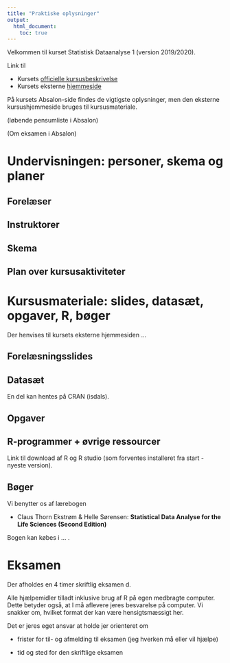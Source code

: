 ```yaml
---
title: "Praktiske oplysninger"
output: 
  html_document:
    toc: true
---
```


Velkommen til kurset Statistisk Dataanalyse 1 (version 2019/2020).

Link til

* Kursets [officielle kursusbeskrivelse](https://kurser.ku.dk/course/lmab10069u/2019-2020)
* Kursets eksterne [hjemmeside](https://anderstolver.github.io/StatData1_2019/index.html)

På kursets Absalon-side findes de vigtigste oplysninger, men den eksterne kursushjemmeside bruges til kursusmateriale.

(løbende pensumliste i Absalon)

(Om eksamen i Absalon)

# Undervisningen: personer, skema og planer

## Forelæser

## Instruktorer

## Skema

## Plan over kursusaktiviteter

# Kursusmateriale: slides, datasæt, opgaver, R, bøger

Der henvises til kursets eksterne hjemmesiden ...

## Forelæsningsslides

## Datasæt

En del kan hentes på CRAN (isdals).

## Opgaver

## R-programmer + øvrige ressourcer

Link til download af R og R studio (som forventes installeret fra start - nyeste version).


## Bøger

Vi benytter os af lærebogen 

* Claus Thorn Ekstrøm & Helle Sørensen: **Statistical Data Analyse for the Life Sciences (Second Edition)**

Bogen kan købes i ... .

# Eksamen

Der afholdes en 4 timer skriftlig eksamen d. 

Alle hjælpemidler tilladt inklusive brug af R på egen medbragte computer. Dette betyder også, at I må aflevere jeres besvarelse på computer. Vi snakker om, hvilket format der kan være hensigtsmæssigt her.

Det er jeres eget ansvar at holde jer orienteret om

* frister for til- og afmelding til eksamen (jeg hverken må eller vil hjælpe)

* tid og sted for den skriftlige eksamen

